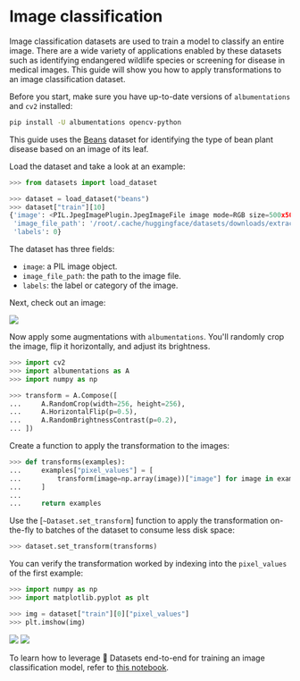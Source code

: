 # Image classification

Image classification datasets are used to train a model to classify an entire image. There are a wide variety of applications enabled by these datasets such as identifying endangered wildlife species or screening for disease in medical images. This guide will show you how to apply transformations to an image classification dataset.

Before you start, make sure you have up-to-date versions of `albumentations` and `cv2` installed:

```bash
pip install -U albumentations opencv-python
```

This guide uses the [Beans](https://huggingface.co/datasets/beans) dataset for identifying the type of bean plant disease based on an image of its leaf.

Load the dataset and take a look at an example:

```py
>>> from datasets import load_dataset

>>> dataset = load_dataset("beans")
>>> dataset["train"][10]
{'image': <PIL.JpegImagePlugin.JpegImageFile image mode=RGB size=500x500 at 0x7F8D2F4D7A10>,
 'image_file_path': '/root/.cache/huggingface/datasets/downloads/extracted/b0a21163f78769a2cf11f58dfc767fb458fc7cea5c05dccc0144a2c0f0bc1292/train/angular_leaf_spot/angular_leaf_spot_train.204.jpg',
 'labels': 0}
```

The dataset has three fields:

* `image`: a PIL image object.
* `image_file_path`: the path to the image file.
* `labels`: the label or category of the image.

Next, check out an image:

<div class="flex justify-center">
    <img src="https://huggingface.co/datasets/huggingface/documentation-images/resolve/main/datasets/img_clf.png">
</div>

Now apply some augmentations with `albumentations`. You'll randomly crop the image, flip it horizontally, and adjust its brightness.

```py
>>> import cv2
>>> import albumentations as A
>>> import numpy as np

>>> transform = A.Compose([
...     A.RandomCrop(width=256, height=256),
...     A.HorizontalFlip(p=0.5),
...     A.RandomBrightnessContrast(p=0.2),
... ])
```

Create a function to apply the transformation to the images:

```py
>>> def transforms(examples):
...     examples["pixel_values"] = [
...         transform(image=np.array(image))["image"] for image in examples["image"]
...     ]
... 
...     return examples
```

Use the [`~Dataset.set_transform`] function to apply the transformation on-the-fly to batches of the dataset to consume less disk space:

```py
>>> dataset.set_transform(transforms)
```

You can verify the transformation worked by indexing into the `pixel_values` of the first example:

```py
>>> import numpy as np
>>> import matplotlib.pyplot as plt

>>> img = dataset["train"][0]["pixel_values"]
>>> plt.imshow(img)
```

<div class="flex justify-center">
    <img class="block dark:hidden" src="https://huggingface.co/datasets/huggingface/documentation-images/resolve/main/datasets/img_clf_aug.png">
    <img class="hidden dark:block" src="https://huggingface.co/datasets/huggingface/documentation-images/resolve/main/datasets/img_clf_aug.png"/>
</div>

<Tip>

To learn how to leverage 🤗 Datasets end-to-end for training an image classification model, refer to
[this notebook](https://colab.research.google.com/github/huggingface/notebooks/blob/main/examples/image_classification.ipynb).

</Tip>